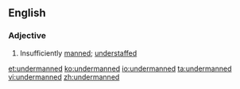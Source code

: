==English==
===Adjective===
{{en-adj}}
# Insufficiently [[manned]]; [[understaffed]]

[[et:undermanned]]
[[ko:undermanned]]
[[io:undermanned]]
[[ta:undermanned]]
[[vi:undermanned]]
[[zh:undermanned]]